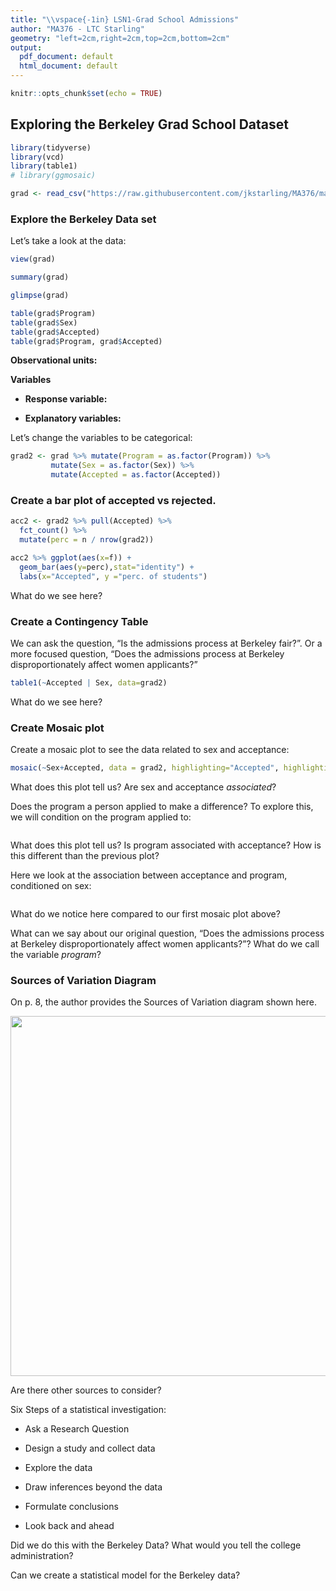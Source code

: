 ```yaml
---
title: "\\vspace{-1in} LSN1-Grad School Admissions"
author: "MA376 - LTC Starling"
geometry: "left=2cm,right=2cm,top=2cm,bottom=2cm"
output:
  pdf_document: default
  html_document: default
---
```



```r
knitr::opts_chunk$set(echo = TRUE)
```

## Exploring the Berkeley Grad School Dataset

```r
library(tidyverse)
library(vcd)
library(table1)
# library(ggmosaic)

grad <- read_csv("https://raw.githubusercontent.com/jkstarling/MA376/main/Berkeley.csv")
```

### Explore the Berkeley Data set

Let's take a look at the data:

```r
view(grad)

summary(grad)

glimpse(grad)

table(grad$Program)
table(grad$Sex)
table(grad$Accepted)
table(grad$Program, grad$Accepted)
```


**Observational units:** 

**Variables**

+ **Response variable:** 
\vspace{1in}

+ **Explanatory variables:**
\vspace{1in}

Let's change the variables to be categorical:

```r
grad2 <- grad %>% mutate(Program = as.factor(Program)) %>% 
         mutate(Sex = as.factor(Sex)) %>% 
         mutate(Accepted = as.factor(Accepted))
```

### Create a bar plot of accepted vs rejected.

```r
acc2 <- grad2 %>% pull(Accepted) %>% 
  fct_count() %>% 
  mutate(perc = n / nrow(grad2))

acc2 %>% ggplot(aes(x=f)) + 
  geom_bar(aes(y=perc),stat="identity") +
  labs(x="Accepted", y ="perc. of students")

```

What do we see here? 
\vspace{1in}


### Create a Contingency Table

We can ask the question, "Is the admissions process at Berkeley fair?". Or a more focused question, "Does the admissions process at Berkeley disproportionately affect women applicants?"

```r
table1(~Accepted | Sex, data=grad2)
```

What do we see here?
\vspace{1in}

### Create Mosaic plot


Create a mosaic plot to see the data related to sex and acceptance: 
\vspace{1in}
```r
mosaic(~Sex+Accepted, data = grad2, highlighting="Accepted", highlighting_fill = c("lightblue", "lightgreen"), direction = c("v","h"))
```

What does this plot tell us? Are sex and acceptance *associated*?
\vspace{1in}


Does the program a person applied to make a difference? To explore this, we will condition on the program applied to:
```r


```
\vspace{1in}

What does this plot tell us? Is program associated with acceptance? How is this different than the previous plot?
\vspace{1in}



Here we look at the association between acceptance and program, conditioned on sex: 
\vspace{1in}
```r

```

What do we notice here compared to our first mosaic plot above? 
\vspace{1in}


What can we say about our original question, "Does the admissions process at Berkeley disproportionately affect women applicants?"? What do we call the variable *program*? 
\vspace{1in}



### Sources of Variation Diagram

On p. 8, the author provides the Sources of Variation diagram shown here. 

<center>
![](SoV_p6.jpg){width=6in}
</center>

Are there other sources to consider? 

\vspace{1in}

Six Steps of a statistical investigation:

- Ask a Research Question
\vspace{0.2in}

- Design a study and collect data
\vspace{0.2in}

-  Explore the data
\vspace{0.2in}

-  Draw inferences beyond the data
\vspace{0.2in}

-  Formulate conclusions
\vspace{0.2in}

-  Look back and ahead
\vspace{0.2in}


Did we do this with the Berkeley Data? What would you tell the college administration?

\vspace{0.4in}

Can we create a statistical model for the Berkeley data?






